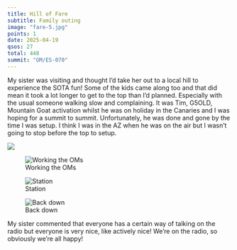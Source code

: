 ```yaml
---
title: Hill of Fare
subtitle: Family outing
image: "fare-5.jpg"
points: 1
date: 2025-04-19
qsos: 27
total: 448
summit: "GM/ES-070"
---
```


My sister was visiting and thought I'd take her out to a local hill to experience the SOTA fun! Some of the kids came along too and that did mean it took a lot longer to get to the top than I'd planned. Especially with the usual someone walking slow and complaining. It was Tim, G5OLD, Mountain Goat activation whilst he was on holiday in the Canaries and I was hoping for a summit to summit. Unfortunately, he was done and gone by the time I was setup. I think I was in the AZ when he was on the air but I wasn't going to stop before the top to setup.

![](fare-2.jpg)

![Working the OMs](fare-5.jpg)

![Station](fare-3.jpg)

![Back down](fare-7.jpg)

My sister commented that everyone has a certain way of talking on the radio but everyone is very nice, like actively nice! We're on the radio, so obviously we're all happy!
